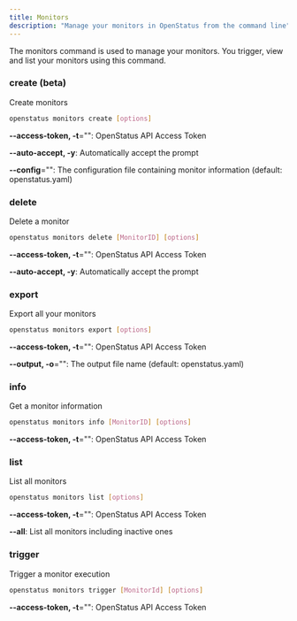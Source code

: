 ```yaml
---
title: Monitors
description: "Manage your monitors in OpenStatus from the command line"
---
```


The monitors command is used to manage your monitors. You trigger, view and list your monitors using this command.

### create (beta)

Create monitors

```bash
openstatus monitors create [options]
```
**--access-token, -t**="": OpenStatus API Access Token

**--auto-accept, -y**: Automatically accept the prompt

**--config**="": The configuration file containing monitor information (default: openstatus.yaml)

### delete

Delete a monitor

```bash
openstatus monitors delete [MonitorID] [options]
```

**--access-token, -t**="": OpenStatus API Access Token

**--auto-accept, -y**: Automatically accept the prompt

### export

Export all your monitors

```bash
openstatus monitors export [options]
```

**--access-token, -t**="": OpenStatus API Access Token

**--output, -o**="": The output file name  (default: openstatus.yaml)

### info

Get a monitor information

```bash
openstatus monitors info [MonitorID] [options]
```

**--access-token, -t**="": OpenStatus API Access Token

### list

List all monitors

```bash
openstatus monitors list [options]
```

**--access-token, -t**="": OpenStatus API Access Token

**--all**: List all monitors including inactive ones

### trigger

Trigger a monitor execution

```bash
openstatus monitors trigger [MonitorId] [options]
```

**--access-token, -t**="": OpenStatus API Access Token

